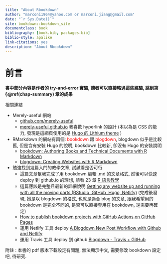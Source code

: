 ```yaml
--- 
title: "About Rbookdown"
author: "marconi1964@yahoo.com or marconi.jiang@gmail.com"
date: "`r Sys.Date()`"
site: bookdown::bookdown_site
documentclass: book
bibliography: [book.bib, packages.bib]
biblio-style: apalike
link-citations: yes
description: "About Rbookdown"
---
```


# 前言

**書中部分內容是作者的 try-and-error 實驗, 讀者可以直接略過這些經驗, 跳到第 §\@ref(chap-summary) 章的成果**

相關連結  

* Merely-useful 網站  
  + [github.com/merely-useful](https://github.com/merely-useful/merely-useful.github.io)   
  + [merely-useful.github.io](https://merely-useful.github.io)  我喜歡  hyperlink 的設計 (本以為是 CSS 的能力, 發現是這網頁使用的是 [Hugo 的 Lithium theme](https://themes.gohugo.io/hugo-lithium-theme/) )  


* RMarkdown 的網站有兩個:  <span style="color:red">bookdown</span> 跟 <span style="color:red">blogdown</span>, blogdown  似乎是比較舊, 但是含有安裝 Hugo 的說明, bookdown 比較新, 卻沒有 Hugo 的安裝說明  
  + [bookdown: Authoring Books and Technical Documents with R Markdown](https://bookdown.org/yihui/bookdown/get-started.html)  
  + [blogdown: Creating Websites with R Markdown](https://bookdown.org/yihui/blogdown/get-started.html)  
  

* 勉強找到幾篇入門的教學文章, 試試看是否可行  
  + 這篇文章幫我完成了用 bookdown 編輯 .md 的文章格式, 然後可以快速 deploy 到 github.io 的理想, 請看 23 章 [R 語言教學](https://www.math.pku.edu.cn/teachers/lidf/docs/Rbook/html/_Rbook/bookdown.html)  
  + 這篇應該是完整且最新的詳細說明  [Getting any website up and running with all the moving parts (RStudio, GitHub, Hugo, Netlify)](https://alison.rbind.io/post/new-year-new-blogdown/)  (完成後發現, 她是以 blogdown 的格式, 也就是適合 blog 的文章, 跟我希望用的 bookdown 是完全不同的, 是否可以直接套用在 bookdown, 還需要再確定)    
  + [How to publish bookdown projects with GitHub Actions on GitHub Pages](https://medium.com/@delucmat/how-to-publish-bookdown-projects-with-github-actions-on-github-pages-6e6aecc7331e)   
  + 運用 Netlify 工具 deploy [A Blogdown New Post Workflow with Github and Netlify](https://www.garrickadenbuie.com/blog/blogdown-netlify-new-post-workflow/)  
  + 運用 Travis 工具 deploy  到 github [Blogdown - Travis + GitHub](https://bookdown.org/yihui/blogdown/travis-github.html)  

附註 : 本書的 pdf 版本下載設定有問題, 無法顯示中文, 需要修改 bookdown 設定吧, 待研究.  
